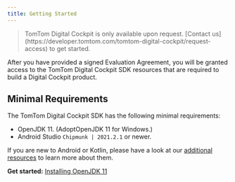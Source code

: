```yaml
---
title: Getting Started
---
```


<Blockquote type="announcement" hasIcon>
    TomTom Digital Cockpit is only available upon request. [Contact us](https://developer.tomtom.com/tomtom-digital-cockpit/request-access) to get started.
</Blockquote>

After you have provided a signed Evaluation Agreement, you will be granted access to the
TomTom Digital Cockpit SDK resources that are required to build a Digital Cockpit product.

## Minimal Requirements

The TomTom Digital Cockpit SDK has the following minimal requirements:

- OpenJDK 11. (AdoptOpenJDK 11 for Windows.)
- Android Studio `Chipmunk | 2021.2.1` or newer.

If you are new to Android or Kotlin, please have a look at our
[additional resources](/tomtom-digital-cockpit/getting-started/additional-resources)
to learn more about them.

__Get started:__
[Installing OpenJDK 11](/tomtom-digital-cockpit/getting-started/installing-openjdk-11)

